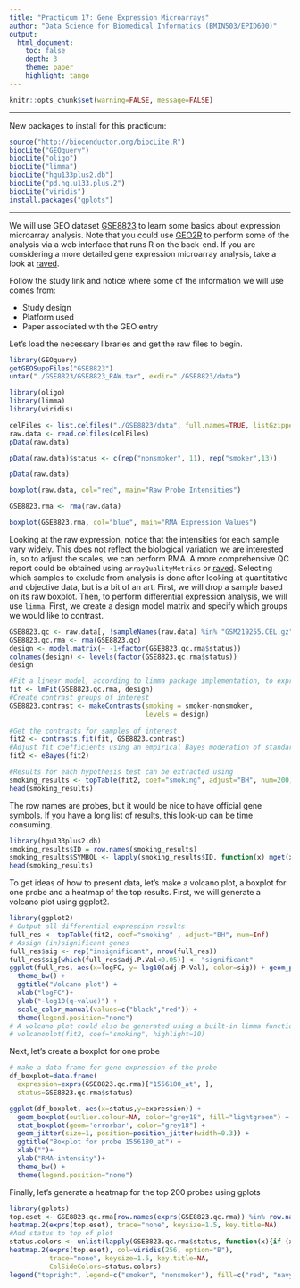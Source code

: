 ```yaml
---
title: "Practicum 17: Gene Expression Microarrays"
author: "Data Science for Biomedical Informatics (BMIN503/EPID600)"
output:
  html_document:
    toc: false 
    depth: 3 
    theme: paper 
    highlight: tango
---
```


```r
knitr::opts_chunk$set(warning=FALSE, message=FALSE)
``` 

***
New packages to install for this practicum:
```r
source("http://bioconductor.org/biocLite.R")
biocLite("GEOquery")
biocLite("oligo")
biocLite("limma")
biocLite("hgu133plus2.db")
biocLite("pd.hg.u133.plus.2")
biocLite("viridis")
install.packages("gplots")
```
***

We will use GEO dataset [GSE8823](http://www.ncbi.nlm.nih.gov/geo/query/acc.cgi?acc=GSE8823) to learn some basics about expression microarray analysis. Note that you could use [GEO2R](http://www.ncbi.nlm.nih.gov/geo/geo2r/?acc=GSE8823) to perform some of the analysis via a web interface that runs R on the back-end. If you are considering a more detailed gene expression microarray analysis, take a look at [raved](https://github.com/HimesGroup/raved).

Follow the study link and notice where some of the information we will use comes from:

* Study design
* Platform used
* Paper associated with the GEO entry


Let's load the necessary libraries and get the raw files to begin.
```r
library(GEOquery)
getGEOSuppFiles("GSE8823")
untar("./GSE8823/GSE8823_RAW.tar", exdir="./GSE8823/data")
```

```r
library(oligo)
library(limma)
library(viridis)

celFiles <- list.celfiles("./GSE8823/data", full.names=TRUE, listGzipped=TRUE)
raw.data <- read.celfiles(celFiles)
pData(raw.data)

pData(raw.data)$status <- c(rep("nonsmoker", 11), rep("smoker",13))

pData(raw.data)

boxplot(raw.data, col="red", main="Raw Probe Intensities")

GSE8823.rma <- rma(raw.data)

boxplot(GSE8823.rma, col="blue", main="RMA Expression Values")
```

Looking at the raw expression, notice that the intensities for each sample vary widely. This does not reflect the biological variation we are interested in, so to adjust the scales, we can perform RMA. A more comprehensive QC report could be obtained using `arrayQualityMetrics` or [raved](https://github.com/HimesGroup/raved). Selecting which samples to exclude from analysis is done after looking at quantitative and objective data, but is a bit of an art. First, we will drop a sample based on its raw boxplot. Then, to perform differential expression analysis, we will use `limma`. First, we create a design model matrix and specify which groups we would like to contrast.
```r
GSE8823.qc <- raw.data[, !sampleNames(raw.data) %in% "GSM219255.CEL.gz"]
GSE8823.qc.rma <- rma(GSE8823.qc)
design <- model.matrix(~ -1+factor(GSE8823.qc.rma$status))
colnames(design) <- levels(factor(GSE8823.qc.rma$status))
design

#Fit a linear model, according to limma package implementation, to expression data using design matrix model
fit <- lmFit(GSE8823.qc.rma, design)
#Create contrast groups of interest
GSE8823.contrast <- makeContrasts(smoking = smoker-nonsmoker, 
                                  levels = design)
                                 
#Get the contrasts for samples of interest
fit2 <- contrasts.fit(fit, GSE8823.contrast)
#Adjust fit coefficients using an empirical Bayes moderation of standard errors
fit2 <- eBayes(fit2)

#Results for each hypothesis test can be extracted using
smoking_results <- topTable(fit2, coef="smoking", adjust="BH", num=200)
head(smoking_results)
```

The row names are probes, but it would be nice to have official gene symbols. If you have a long list of results, this look-up can be time consuming.
```r
library(hgu133plus2.db)
smoking_results$ID = row.names(smoking_results)
smoking_results$SYMBOL <- lapply(smoking_results$ID, function(x) mget(x, env=hgu133plus2SYMBOL, ifnotfound=NA)[[1]])
head(smoking_results)
```

To get ideas of how to present data, let's make a volcano plot, a boxplot for one probe and a heatmap of the top results. First, we will generate a volcano plot using ggplot2.

```r
library(ggplot2)
# Output all differential expression results
full_res <- topTable(fit2, coef="smoking" , adjust="BH", num=Inf)
# Assign (in)significant genes
full_res$sig <- rep("insignificant", nrow(full_res))
full_res$sig[which(full_res$adj.P.Val<0.05)] <- "significant"
ggplot(full_res, aes(x=logFC, y=-log10(adj.P.Val), color=sig)) + geom_point() +
  theme_bw() +
  ggtitle("Volcano plot") +
  xlab("logFC")+
  ylab("-log10(q-value)") +
  scale_color_manual(values=c("black","red")) +
  theme(legend.position="none")
# A volcano plot could also be generated using a built-in limma function:
# volcanoplot(fit2, coef="smoking", highlight=10)
```

Next, let's create a boxplot for one probe
```r
# make a data frame for gene expression of the probe
df_boxplot=data.frame(
  expression=exprs(GSE8823.qc.rma)["1556180_at", ],
  status=GSE8823.qc.rma$status)

ggplot(df_boxplot, aes(x=status,y=expression)) +
  geom_boxplot(outlier.colour=NA, color="grey18", fill="lightgreen") +
  stat_boxplot(geom='errorbar', color="grey18") +
  geom_jitter(size=1, position=position_jitter(width=0.3)) +
  ggtitle("Boxplot for probe 1556180_at") +
  xlab("")+
  ylab("RMA-intensity")+
  theme_bw() +
  theme(legend.position="none")
```

Finally, let's generate a heatmap for the top 200 probes using gplots
```r
library(gplots)
top.eset <- GSE8823.qc.rma[row.names(exprs(GSE8823.qc.rma)) %in% row.names(smoking_results)]
heatmap.2(exprs(top.eset), trace="none", keysize=1.5, key.title=NA)
#Add status to top of plot
status.colors <- unlist(lapply(GSE8823.qc.rma$status, function(x){if (x=="smoker") "navy" else "red"}))
heatmap.2(exprs(top.eset), col=viridis(256, option="B"),
          trace="none", keysize=1.5, key.title=NA,
          ColSideColors=status.colors)
legend("topright", legend=c("smoker", "nonsmoker"), fill=c("red", "navy")) 
```



